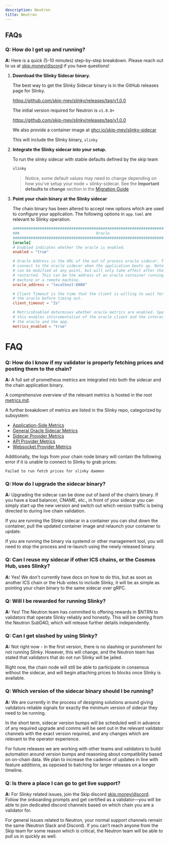 ```yaml
---
description: Neutron
title: Neutron
---
```


## FAQs

### **Q: How do I get up and running?**

**A:** Here is a quick (5-10 minutes) step-by-step breakdown. Please reach out to us at [skip.money/discord](http://skip.money/discord) if you have questions!

1. **Download the Slinky Sidecar binary.**

   The best way to get the Slinky Sidecar binary is in the GitHub releases page for Slinky.

   https://github.com/skip-mev/slinky/releases/tag/v1.0.0

   The initial version required for Neutron is `v1.0.0+`

   https://github.com/skip-mev/slinky/releases/tag/v1.0.0

   We also provide a container image at [ghcr.io/skip-mev/slinky-sidecar](https://github.com/skip-mev/slinky/pkgs/container/slinky-sidecar/226136960?tag=v1)

   This will include the Slinky binary, `slinky`

2. **Integrate the Slinky sidecar into your setup.**

   To run the slinky sidecar with stable defaults defined by the skip team

   ```bash
   slinky
   ```

   > Notice, some default values may need to change depending on how you've setup your node + slinky-sidecar. See the **Important defaults to change** section in the [Migration Guide](../validator/migration-guide.mdx#important-defaults-to-change)

3. **Point your chain binary at the Slinky sidecar**

   The chain binary has been altered to accept new options which are used to configure your application. The following options in `app.toml` are relevant to Slinky operation.

   ```toml
   ###############################################################################
   ###                                  Oracle                                 ###
   ###############################################################################
   [oracle]
   # Enabled indicates whether the oracle is enabled.
   enabled = "true"

   # Oracle Address is the URL of the out of process oracle sidecar. This is used to
   # connect to the oracle sidecar when the application boots up. Note that the address
   # can be modified at any point, but will only take effect after the application is
   # restarted. This can be the address of an oracle container running on the same
   # machine or a remote machine.
   oracle_address = "localhost:8080"

   # Client Timeout is the time that the client is willing to wait for responses from
   # the oracle before timing out.
   client_timeout = "2s"

   # MetricsEnabled determines whether oracle metrics are enabled. Specifically
   # this enables intsrumentation of the oracle client and the interaction between
   # the oracle and the app.
   metrics_enabled = "true"
   ```

# FAQ

### **Q: How do I know if my validator is properly fetching prices and posting them to the chain?**

**A:** A full set of prometheus metrics are integrated into both the sidecar and the chain application binary.

A comprehensive overview of the relevant metrics is hosted in the root [metrics.md](https://github.com/skip-mev/slinky/blob/262fddc8ff1335c87886cf7aacce2efea8164246/metrics.md).

A further breakdown of metrics are listed in the Slinky repo, categorized by subsystem:

- [Application-Side Metrics](https://github.com/skip-mev/slinky/blob/a6577aa779f1f98c47ec95d626e4af70949af7b1/service/metrics/README.md)
- [General Oracle Sidecar Metrics](https://github.com/skip-mev/slinky/blob/a6577aa779f1f98c47ec95d626e4af70949af7b1/oracle/metrics/README.md)
- [Sidecar Provider Metrics](https://github.com/skip-mev/slinky/blob/a6577aa779f1f98c47ec95d626e4af70949af7b1/providers/base/metrics/README.md)
- [API Provider Metrics](https://github.com/skip-mev/slinky/blob/a6577aa779f1f98c47ec95d626e4af70949af7b1/providers/base/api/metrics/README.md)
- [Websocket Provider Metrics](https://github.com/skip-mev/slinky/blob/a6577aa779f1f98c47ec95d626e4af70949af7b1/providers/base/websocket/metrics/README.md)

Additionally, the logs from your chain node binary will contain the following error if it is unable to connect to Slinky to grab prices:

`Failed to run fetch prices for slinky daemon`

### **Q: How do I upgrade the sidecar binary?**

**A:** Upgrading the sidecar can be done out of band of the chain’s binary. If you have a load balancer, CNAME, etc., in front of your sidecar you can simply start up the new version and switch out which version traffic is being directed to during live chain validation.

If you are running the Slinky sidecar in a container you can shut down the container, pull the updated container image and relaunch your container to update.

If you are running the binary via systemd or other management tool, you will need to stop the process and re-launch using the newly released binary.

### **Q: Can I reuse my sidecar if other ICS chains, or the Cosmos Hub, uses Slinky?**

**A:** Yes! We don't currently have docs on how to do this, but as soon as another ICS chain or the Hub votes to include Slinky, it will be as simple as pointing your chain binary to the same sidecar over gRPC.

### **Q: Will I be rewarded for running Slinky?**

**A:** Yes! The Neutron team has committed to offering rewards in $NTRN to validators that operate Slinky reliably and honestly. This will be coming from the Neutron SubDAO, which will release further details independently.

### **Q: Can I get slashed by using Slinky?**

**A:** Not right now - in the first version, there is no slashing or punishment for not running Slinky. However, this will change, and the Neutron team has stated that validators that do not run Slinky will be jailed.

Right now, the chain node will still be able to participate in consensus without the sidecar, and will begin attaching prices to blocks once Slinky is available.

### **Q: Which version of the sidecar binary should I be running?**

**A:** We are currently in the process of designing solutions around giving validators reliable signals for exactly the minimum version of sidecar they need to be running.

In the short term, sidecar version bumps will be scheduled well in advance of any required upgrade and comms will be sent out in the relevant validator channels with the exact version required, and any changes which are relevant to the operator experience.

For future releases we are working with other teams and validators to build automation around version bumps and reasoning about compatibility based on on-chain data. We plan to increase the cadence of updates in line with feature additions, as opposed to batching for larger releases on a longer timeline.

### **Q: Is there a place I can go to get live support?**

**A:** For Slinky related issues, join the Skip discord [skip.money/discord](http://skip.money/discord). Follow the onboarding prompts and get certified as a validator—you will be able to join dedicated discord channels based on which chain you are a validator for.

For general issues related to Neutron, your normal support channels remain the same (Neutron Slack and Discord). If you can’t reach anyone from the Skip team for some reason which is critical, the Neutron team will be able to pull us in quickly as well.
